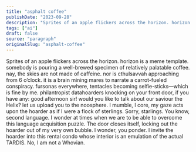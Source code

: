 ```yaml
---
title: "asphalt coffee"
publishDate: "2023-09-28"
description: "Sprites of an apple flickers across the horizon. horizon is a meme template. somebody is pouring a well-brewed specimen of relatively palatable coffe......"
tags: ["ai"]
draft: false
source: "paragraph"
originalSlug: "asphalt-coffee"
---
```


Sprites of an apple flickers across the horizon. horizon is a meme template. somebody is pouring a well-brewed specimen of relatively palatable coffee. nay, the skies are not made of caffeine. nor is cthulsavvah approaching from 6 o’clock. it is a brain mining mares to narrate a carrot-fueled conspiracy. fursonas everywhere, tentacles becoming selfie-sticks—which is fine by me. philantropist datahoarders knocking on your front door, if you have any: good afternoon sir! would you like to talk about our saviour the Helix? let us upload you to the noosphere. I mumble, I core, my gaze acts upon the hoarder as if I were a flock of sterlings. Sorry, starlings. You know, second language. I wonder at times when we are to be able to overcome this language acquisition puzzle. The door closes itself, locking out the hoarder out of my very own bubble. I wonder, you ponder. I invite the hoarder into this rental condo whose interior is an emulation of the actual TARDIS. No, I am not a Whovian.